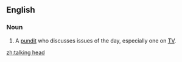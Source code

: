 ==English==

===Noun===
{{en-noun|head=[[talking]] [[head]]}}

# {{idiomatic}} A [[pundit]] who discusses issues of the day, especially one on [[TV]].

[[zh:talking head]]